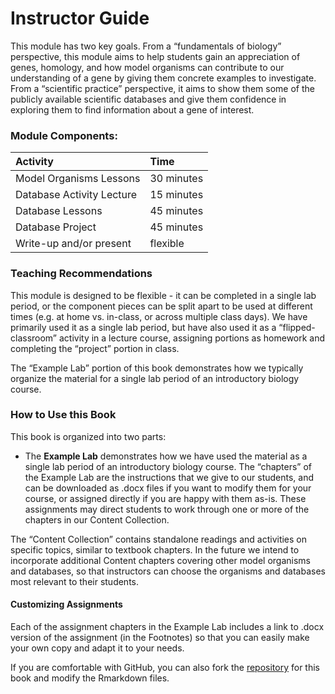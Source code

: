 # Instructor Guide {-}

This module has two key goals.  From a "fundamentals of biology" perspective, this module aims to help students gain an appreciation of genes, homology, and how model organisms can contribute to our understanding of a gene by giving them concrete examples to investigate.  From a "scientific practice" perspective, it aims to show them some of the publicly available scientific databases and give them confidence in exploring them to find information about a gene of interest.

### Module Components: {-}

| Activity | Time |
| :-- | :- |
| Model Organisms Lessons | 30 minutes |
| Database Activity Lecture | 15 minutes |
| Database Lessons | 45 minutes |
| Database Project | 45 minutes |
| Write-up and/or present | flexible |

### Teaching Recommendations {-}

This module is designed to be flexible - it can be completed in a single lab period, or the component pieces can be split apart to be used at different times (e.g. at home vs. in-class, or across multiple class days).  We have primarily used it as a single lab period, but have also used it as a "flipped-classroom" activity in a lecture course, assigning portions as homework and completing the "project" portion in class.

The "Example Lab" portion of this book demonstrates how we typically organize the material for a single lab period of an introductory biology course.

### How to Use this Book {-}

This book is organized into two parts:

- The **Example Lab** demonstrates how we have used the material as a single lab period of an introductory biology course. The "chapters" of the Example Lab are the instructions that we give to our students, and can be downloaded as .docx files if you want to modify them for your course, or assigned directly if you are happy with them as-is.  These assignments may direct students to work through one or more of the chapters in our Content Collection.

The "Content Collection" contains standalone readings and activities on specific topics, similar to textbook chapters.  In the future we intend to incorporate additional Content chapters covering other model organisms and databases, so that instructors can choose the organisms and databases most relevant to their students.

#### Customizing Assignments {-}

Each of the assignment chapters in the Example Lab includes a link to .docx version of the assignment (in the Footnotes) so that you can easily make your own copy and adapt it to your needs.  

If you are comfortable with GitHub, you can also fork the [repository](https://github.com/C-MOOR/module-model-org-db) for this book and modify the Rmarkdown files.


